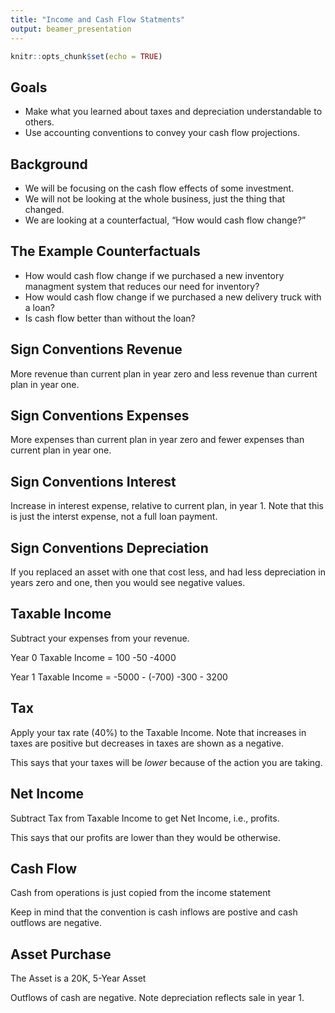 ```yaml
---
title: "Income and Cash Flow Statments"
output: beamer_presentation
---
```


```r
knitr::opts_chunk$set(echo = TRUE)
```

## Goals

+ Make what you learned about taxes and depreciation understandable to others.
+ Use accounting conventions to convey your cash flow projections.

## Background

+ We will be focusing on the cash flow effects of some investment.
+ We will not be looking at the whole business, just the thing that changed.
+ We are looking at a counterfactual, "How would cash flow change?"

## The Example Counterfactuals

+ How would cash flow change if we purchased a new inventory managment system that reduces our need for inventory?
+ How would cash flow change if we purchased a new delivery truck with a loan?  
+ Is cash flow better than without the loan?

## Sign Conventions Revenue


\begin{table}[h]
\begin{tabular}{l||c|c||p{3cm}}
\multicolumn{4}{c}{Income Statement}\\
  &Year 0  &Year 1  &Note\\
\hline
		Operating Revenue	&	100 & (500)	&\\
		Operating Expenses	&	&	&\\
		Interest	&	&	&\\
		Depreciation	&	&	&\\
        \hline
		Taxable Income	&	&	&\\
		Tax	&	&	&\\
        \hline
		Net Income	&	&	&\\
\end{tabular}
\end{table}

More revenue than current plan in year zero and less revenue than current plan in year one.

## Sign Conventions Expenses


\begin{table}[h]
\begin{tabular}{l||c|c||p{3cm}}
\multicolumn{4}{c}{Income Statement}\\
  &Year 0  &Year 1  &Note\\
\hline
		Operating Revenue	&	100 & (500)	&\\
		Operating Expenses	&	50& (700)	&\\
		Interest	&	&	&\\
		Depreciation	&	&	&\\
        \hline
		Taxable Income	&	&	&\\
		Tax	&	&	&\\
        \hline
		Net Income	&	&	&\\
\end{tabular}
\end{table}

More expenses than current plan in year zero and fewer expenses than current plan in year one.



## Sign Conventions Interest


\begin{table}[h]
\begin{tabular}{l||c|c||p{3cm}}
\multicolumn{4}{c}{Income Statement}\\
  &Year 0  &Year 1  &Note\\
\hline
		Operating Revenue	&	100 & (500)	&\\
		Operating Expenses	&	50& (700)	&\\
		Interest	&	&	300&\\
		Depreciation	&	&	&\\
        \hline
		Taxable Income	&	&	&\\
		Tax	&	&	&\\
        \hline
		Net Income	&	&	&\\
\end{tabular}
\end{table}

Increase in interest expense, relative to current plan, in year 1.  Note that this is just the interst expense, not a full loan payment.


## Sign Conventions Depreciation


\begin{table}[h]
\begin{tabular}{l||c|c||p{3cm}}
\multicolumn{4}{c}{Income Statement}\\
  &Year 0  &Year 1  &Note\\
\hline
		Operating Revenue	&	100 & (500)	&\\
		Operating Expenses	&	50& (700)	&\\
		Interest	&	&	300&\\
		Depreciation	&	4000&	3200&\\
        \hline
		Taxable Income	&	&	&\\
		Tax	&	&	&\\
        \hline
		Net Income	&	&	&\\
\end{tabular}
\end{table}

If you replaced an asset with one that cost less, and had less depreciation in years zero and one, then you would see negative values.


## Taxable Income

Subtract your expenses from your revenue.

\begin{table}[h]
\begin{tabular}{l||c|c||p{3cm}}
\multicolumn{4}{c}{Income Statement}\\
  &Year 0  &Year 1  &Note\\
\hline
		Operating Revenue	&	100 & (500)	&\\
		Operating Expenses	&	50& (700)	&\\
		Interest	&	&	300&\\
		Depreciation	&	4000&	3200&\\
        \hline
		Taxable Income	&	(`r -(100 - 50 -4000)`)& (`r -(-500 +700 -3000 -3200)`)	&\\
		Tax	&	&	&\\
        \hline
		Net Income	&	&	&\\
\end{tabular}
\end{table}


Year 0 Taxable Income = 100 -50 -4000

Year 1 Taxable Income = -5000 - (-700) -300 - 3200

## Tax

Apply your tax rate (40\%) to the Taxable Income. Note that increases in taxes are positive but decreases in taxes are shown as a negative.

\begin{table}[h]
\begin{tabular}{l||c|c||p{3cm}}
\multicolumn{4}{c}{Income Statement}\\
  &Year 0  &Year 1  &Note\\
\hline
		Operating Revenue	&	100 & (500)	&\\
		Operating Expenses	&	50& (700)	&\\
		Interest	&	&	300&\\
		Depreciation	&	4000&	3200&\\
        \hline
		Taxable Income	&	(`r -(100 - 50 -4000)`)& (`r -(-500 +700 -3000 -3200)`)	&\\
				Tax	&	(`r -(100 - 50 -4000)*.4`)&	(`r -(-500 +700 -3000 -3200)*.4`)&\\
        \hline
		Net Income	&	&	&\\
\end{tabular}
\end{table}

This says that your taxes will be *lower* because of the action you are taking.

## Net Income

Subtract Tax from Taxable Income to get Net Income, i.e., profits.

\begin{table}[h]
\begin{tabular}{l||c|c||p{3cm}}
\multicolumn{4}{c}{Income Statement}\\
  &Year 0  &Year 1  &Note\\
\hline
		Operating Revenue	&	100 & (500)	&\\
		Operating Expenses	&	50& (700)	&\\
		Interest	&	&	300&\\
		Depreciation	&	4000&	3200&\\
        \hline
		Taxable Income	&	(`r -(100 - 50 -4000)`)& (`r -(-500 +700 -3000 -3200)`)	&\\
				Tax	&	(`r -(100 - 50 -4000)*.4`)&	(`r -(-500 +700 -3000 -3200)*.4`)&\\
        \hline
		Net Income &	(`r -(100 - 50 -4000)*.6`)&	(`r -(-500 +700 -3000 -3200)*.6`)&\\
\end{tabular}
\end{table}

This says that our profits are lower than they would be otherwise.

## Cash Flow

Cash from operations is just copied from the income statement

\begin{table}
\begin{tabular}{l||c|c||p{3cm}}
        \multicolumn{4}{c}{Cash Flow Statement}\\
  &Year 0  &Year 1  &Note\\        
	Operations&	&	&\\
	\hspace{.25in}Net Income	&	(`r NI0 <- -(100 - 50 -4000)*.6; NI0`)&	(`r NI1 <- -(-500 +700 -3000 -6400)*.6; NI1`)&\\
	\hspace{.25in}Depreciation	&	4000&	3200&\\
	Investments	&	&	&\\
			&	&	&\\
\hspace{.25in}Working Capital	&	&	&\\
		\hspace{.25in}Gains Tax	&	&	&\\
			&	&	&\\
        
	Finance	&	&	&\\
			&	&	&\\
        \hline
		Net Cash Flow	&	&	&\\
\end{tabular}
\end{table}

Keep in mind that the convention is cash inflows are postive and cash outflows are negative.



## Asset Purchase

The Asset is a 20K, 5-Year Asset

\begin{table}
\begin{tabular}{l||c|c||p{3cm}}
        \multicolumn{4}{c}{Cash Flow Statement}\\
  &Year 0  &Year 1  &Note\\        
	Operations&	&	&\\
	\hspace{.25in}Net Income	&	(`r NI0`)&	(`r NI1`)&\\
	\hspace{.25in}Depreciation	&	4000&	3200&\\
	Investments	&	&	&\\
\hspace{.25in}The Asset			&(20000)	&	&\\
\hspace{.25in}Working Capital	&	&	&\\
		\hspace{.25in}Gains Tax	&	&	&\\
			&	&	&\\
        
	Finance	&	&	&\\
			&	&	&\\
        \hline
		Net Cash Flow	&	&	&\\
\end{tabular}
\end{table}

Outflows of cash are negative. Note depreciation reflects sale in year 1.